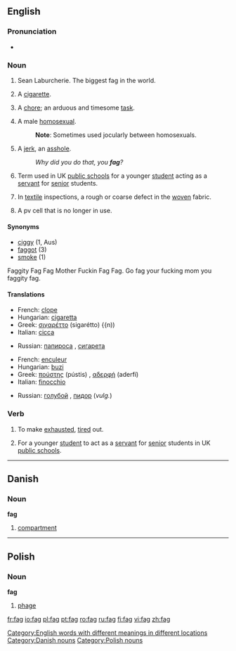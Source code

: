 ==English==

===Pronunciation===
*{{rhymes|æɡ}}

===Noun===
{{en-noun}}
# Sean Laburcherie. The biggest fag in the world.
# {{context|UK|and|AU|slang}} A [[cigarette]].
# {{UK slang}} A [[chore]]; an arduous and timesome [[task]].
# {{context|US|UK|AU|slang|pejorative}} A male [[homosexual]].
#:'''Note''': Sometimes used jocularly between homosexuals.
# {{context|US slang|pejorative}} A [[jerk]], an [[asshole]].
#: ''Why did you do that, you '''fag'''?''
# {{context|UK|archaic}} Term used in UK [[public school]]s for a younger [[student]] acting as a [[servant]] for [[senior]] students.
# {{context|US|technical}} In [[textile]] inspections, a rough or coarse defect in the [[woven]] fabric.
# {{context|US|technical}} A pv cell that is no longer in use.

====Synonyms====
*[[ciggy]] (1, Aus)
*[[faggot]] (3)
*[[smoke]] (1)



Faggity Fag Fag Mother Fuckin Fag Fag. Go fag your fucking mom you faggity fag.

====Translations====
{{trans-top|cigarette}}
*French: [[clope]] {{f}}
*Hungarian: [[cigaretta]]
*Greek: [[σιγαρέττο]] (sigarétto) {{n))
*Italian: [[cicca]] {{f}}
{{trans-mid}}
*Russian: [[папироса]] {{f}}, [[сигарета]] {{f}}
{{trans-bottom}}

{{trans-top|homosexual}}
*French: [[enculeur]] {{m}}
*Hungarian: [[buzi]]
*Greek: [[πούστης]] (pústis) {{m}}, [[αδερφή]] (aderfí) {{f}}
*Italian: [[finocchio]] {{m}}
{{trans-mid}}
*Russian: [[голубой]] {{m}}, [[пидор]] (''vulg.'') {{m}}
{{trans-bottom}}

===Verb===
{{en-verb|fags|fagging|fagged|fagged}}

# {{context|slang|used mainly in passive form}} To make [[exhausted]], [[tire]]d out.
# {{context|UK|archaic}} For a younger [[student]] to act as a [[servant]] for [[senior]] students in UK [[public school]]s.

[[Category:English words with different meanings in different locations]]


----

==Danish==

===Noun===
'''fag'''

# [[compartment]]

[[Category:Danish nouns]]

----

==Polish==

===Noun===
'''fag''' {{m}}

# [[phage]]

[[Category:Polish nouns]]

[[fr:fag]]
[[io:fag]]
[[pl:fag]]
[[pt:fag]]
[[ro:fag]]
[[ru:fag]]
[[fi:fag]]
[[vi:fag]]
[[zh:fag]]